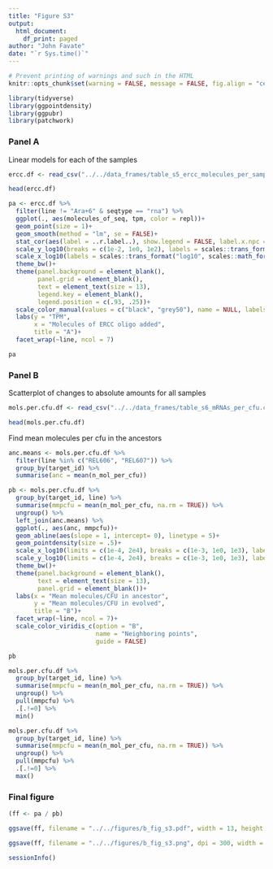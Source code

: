 ```yaml
---
title: "Figure S3"
output: 
  html_document:
    df_print: paged
author: "John Favate"
date: "`r Sys.time()`"
---
```


<style type="text/css">
.main-container {
  max-width: 1500px;
  margin-left: auto;
  margin-right: auto;
}
</style>

```r
# Prevent printing of warnings and such in the HTML
knitr::opts_chunk$set(warning = FALSE, message = FALSE, fig.align = "center")
```

```r
library(tidyverse)
library(ggpointdensity)
library(ggpubr)
library(patchwork)
```

### Panel A

Linear models for each of the samples
```r
ercc.df <- read_csv("../../data_frames/table_s5_ercc_molecules_per_sample.csv")

head(ercc.df)
```

```r
pa <- ercc.df %>%
  filter(line != "Ara+6" & seqtype == "rna") %>%
  ggplot(., aes(molecules_of_seq, tpm, color = repl))+
  geom_point(size = 1)+
  geom_smooth(method = "lm", se = FALSE)+
  stat_cor(aes(label = ..r.label..), show.legend = FALSE, label.x.npc = .05, label.y.npc = .95, size = 3)+
  scale_y_log10(breaks = c(1e-2, 1e0, 1e2), labels = scales::trans_format("log10", scales::math_format(10^.x)))+
  scale_x_log10(labels = scales::trans_format("log10", scales::math_format(10^.x)))+
  theme_bw()+
  theme(panel.background = element_blank(),
        panel.grid = element_blank(),
        text = element_text(size = 13),
        legend.key = element_blank(),
        legend.position = c(.93, .25))+
  scale_color_manual(values = c("black", "grey50"), name = NULL, labels = c("Rep 1", "Rep 2"))+
  labs(y = "TPM",
       x = "Molecules of ERCC oligo added",
       title = "A")+
  facet_wrap(~line, ncol = 7)

pa
```

### Panel B

Scatterplot of changes to absolute amounts for all samples
```r
mols.per.cfu.df <- read_csv("../../data_frames/table_s6_mRNAs_per_cfu.csv")

head(mols.per.cfu.df)
```

Find mean molecules per cfu in the ancestors
```r
anc.means <- mols.per.cfu.df %>% 
  filter(line %in% c("REL606", "REL607")) %>% 
  group_by(target_id) %>% 
  summarise(anc = mean(n_mol_per_cfu))
```

```r
pb <- mols.per.cfu.df %>% 
  group_by(target_id, line) %>%
  summarise(mmpcfu = mean(n_mol_per_cfu, na.rm = TRUE)) %>%
  ungroup() %>%
  left_join(anc.means) %>% 
  ggplot(., aes(anc, mmpcfu))+
  geom_abline(aes(slope = 1, intercept= 0), linetype = 5)+
  geom_pointdensity(size = .5)+
  scale_x_log10(limits = c(1e-4, 2e4), breaks = c(1e-3, 1e0, 1e3), labels = scales::trans_format("log10", scales::math_format(10^.x)))+
  scale_y_log10(limits = c(1e-4, 2e4), breaks = c(1e-3, 1e0, 1e3), labels = scales::trans_format("log10", scales::math_format(10^.x)))+
  theme_bw()+
  theme(panel.background = element_blank(),
        text = element_text(size = 13),
        panel.grid = element_blank())+
  labs(x = "Mean molecules/CFU in ancestor",
       y = "Mean molecules/CFU in evolved",
       title = "B")+
  facet_wrap(~line, ncol = 7)+
  scale_color_viridis_c(option = "B",
                        name = "Neighboring points",
                        guide = FALSE)

pb

mols.per.cfu.df %>% 
  group_by(target_id, line) %>%
  summarise(mmpcfu = mean(n_mol_per_cfu, na.rm = TRUE)) %>%
  ungroup() %>% 
  pull(mmpcfu) %>% 
  .[.!=0] %>% 
  min()

mols.per.cfu.df %>% 
  group_by(target_id, line) %>%
  summarise(mmpcfu = mean(n_mol_per_cfu, na.rm = TRUE)) %>%
  ungroup() %>% 
  pull(mmpcfu) %>% 
  .[.!=0] %>% 
  max()
```

### Final figure

```r
(ff <- pa / pb)
```

```r
ggsave(ff, filename = "../../figures/b_fig_s3.pdf", width = 13, height = 9)

ggsave(ff, filename = "../../figures/b_fig_s3.png", dpi = 300, width = 13, height = 9)
```

```r
sessionInfo()
```

